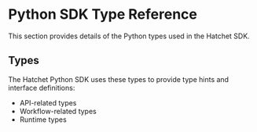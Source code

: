 # Python SDK Type Reference

This section provides details of the Python types used in the Hatchet SDK.

## Types

The Hatchet Python SDK uses these types to provide type hints and interface definitions:

- API-related types
- Workflow-related types
- Runtime types
